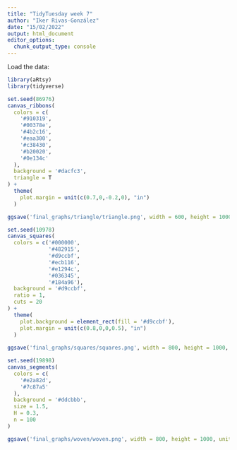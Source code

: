 ```yaml
---
title: "TidyTuesday week 7"
author: "Iker Rivas-González"
date: "15/02/2022"
output: html_document
editor_options: 
  chunk_output_type: console
---
```


Load the data:

```r

library(aRtsy)
library(tidyverse)

```

```r

set.seed(86976)
canvas_ribbons(
  colors = c(
    '#910319',
    '#00378e',
    '#4b2c16',
    '#eaa300',
    '#c38430',
    '#b20020',
    '#0e134c'
  ),
  background = '#dacfc3',
  triangle = T
) +
  theme(
    plot.margin = unit(c(0.7,0,-0.2,0), "in")
  )

ggsave('final_graphs/triangle/triangle.png', width = 600, height = 1000, units = 'px')


```

```r

set.seed(10978)
canvas_squares(
  colors = c('#000000',
             '#482915',
             '#d9ccbf',
             '#ecb116',
             '#e1294c',
             '#036345',
             '#184a96'),
  background = '#d9ccbf',
  ratio = 1,
  cuts = 20
) +
  theme(
    plot.background = element_rect(fill = '#d9ccbf'),
    plot.margin = unit(c(0.8,0,0,0.5), "in")
  )
  
ggsave('final_graphs/squares/squares.png', width = 800, height = 1000, units = 'px')

```

```r

set.seed(19898)
canvas_segments(
  colors = c(
    '#e2a82d',
    '#7c87a5'
  ),
  background = '#ddcbbb',
  size = 1.5,
  H = 0.3,
  n = 100
)

ggsave('final_graphs/woven/woven.png', width = 800, height = 1000, units = 'px')

```







